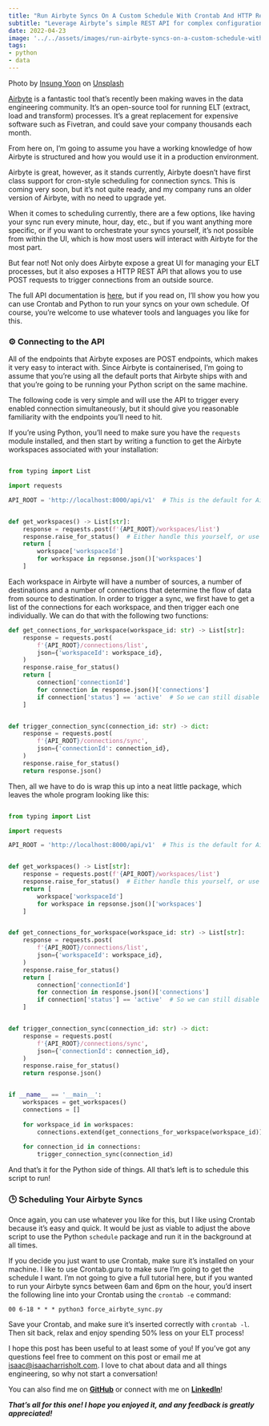 ```yaml
---
title: "Run Airbyte Syncs On A Custom Schedule With Crontab And HTTP Requests"
subtitle: "Leverage Airbyte’s simple REST API for complex configuration"
date: 2022-04-23
image: '../../assets/images/run-airbyte-syncs-on-a-custom-schedule-with-crontab-and-http-requests/image-0.jpg'
tags:
- python
- data
---
```


Photo by
[Insung Yoon](https://unsplash.com/@insungyoon?utm_source=medium&utm_medium=referral) on
[Unsplash](https://unsplash.com/?utm_source=medium&utm_medium=referral)

[Airbyte](https://airbyte.com/) is a fantastic tool that’s recently been making waves in
the data engineering community. It’s an open-source tool for running ELT (extract, load
and transform) processes. It’s a great replacement for expensive software such as
Fivetran, and could save your company thousands each month.

From here on, I’m going to assume you have a working knowledge of how Airbyte is
structured and how you would use it in a production environment.

Airbyte is great, however, as it stands currently, Airbyte doesn’t have first class
support for cron-style scheduling for connection syncs. This is coming very soon, but
it’s not quite ready, and my company runs an older version of Airbyte, with no need to
upgrade yet.

When it comes to scheduling currently, there are a few options, like having your sync
run every minute, hour, day, etc., but if you want anything more specific, or if you
want to orchestrate your syncs yourself, it’s not possible from within the UI, which is
how most users will interact with Airbyte for the most part.

But fear not! Not only does Airbyte expose a great UI for managing your ELT processes,
but it also exposes a HTTP REST API that allows you to use POST requests to trigger
connections from an outside source.

The full API documentation is
[here](https://airbyte-public-api-docs.s3.us-east-2.amazonaws.com/rapidoc-api-docs.html),
but if you read on, I’ll show you how you can use Crontab and Python to run your syncs
on your own schedule. Of course, you’re welcome to use whatever tools and languages you
like for this.

### ⚙️ Connecting to the API

All of the endpoints that Airbyte exposes are POST endpoints, which makes it very easy
to interact with. Since Airbyte is containerised, I’m going to assume that you’re using
all the default ports that Airbyte ships with and that you’re going to be running your
Python script on the same machine.

The following code is very simple and will use the API to trigger every enabled
connection simultaneously, but it should give you reasonable familiarity with the
endpoints you’ll need to hit.

If you’re using Python, you’ll need to make sure you have the `requests` module
installed, and then start by writing a function to get the Airbyte workspaces associated
with your installation:

```python

from typing import List

import requests

API_ROOT = 'http://localhost:8000/api/v1'  # This is the default for Airbyte


def get_workspaces() -> List[str]:
    response = requests.post(f'{API_ROOT}/workspaces/list')
    response.raise_for_status()  # Either handle this yourself, or use a tool like Sentry for logging
    return [
        workspace['workspaceId']
        for workspace in repsonse.json()['workspaces']
    ]
```

Each workspace in Airbyte will have a number of sources, a number of destinations and a
number of connections that determine the flow of data from source to destination. In
order to trigger a sync, we first have to get a list of the connections for each
workspace, and then trigger each one individually. We can do that with the following two
functions:

```python
def get_connections_for_workspace(workspace_id: str) -> List[str]:
    response = requests.post(
        f'{API_ROOT}/connections/list',
        json={'workspaceId': workspace_id},
    )
    response.raise_for_status()
    return [
        connection['connectionId']
        for connection in response.json()['connections']
        if connection['status'] == 'active'  # So we can still disable connections in the UI
    ]


def trigger_connection_sync(connection_id: str) -> dict:
    response = requests.post(
        f'{API_ROOT}/connections/sync',
        json={'connectionId': connection_id},
    )
    response.raise_for_status()
    return response.json()
```

Then, all we have to do is wrap this up into a neat little package, which leaves the
whole program looking like this:

```python

from typing import List

import requests

API_ROOT = 'http://localhost:8000/api/v1'  # This is the default for Airbyte


def get_workspaces() -> List[str]:
    response = requests.post(f'{API_ROOT}/workspaces/list')
    response.raise_for_status()  # Either handle this yourself, or use a tool like Sentry for logging
    return [
        workspace['workspaceId']
        for workspace in repsonse.json()['workspaces']
    ]


def get_connections_for_workspace(workspace_id: str) -> List[str]:
    response = requests.post(
        f'{API_ROOT}/connections/list',
        json={'workspaceId': workspace_id},
    )
    response.raise_for_status()
    return [
        connection['connectionId']
        for connection in response.json()['connections']
        if connection['status'] == 'active'  # So we can still disable connections in the UI
    ]


def trigger_connection_sync(connection_id: str) -> dict:
    response = requests.post(
        f'{API_ROOT}/connections/sync',
        json={'connectionId': connection_id},
    )
    response.raise_for_status()
    return response.json()


if __name__ == '__main__':
    workspaces = get_workspaces()
    connections = []
    
    for workspace_id in workspaces:
        connections.extend(get_connections_for_workspace(workspace_id))
       
    for connection_id in connections:
        trigger_connection_sync(connection_id)
```

And that’s it for the Python side of things. All that’s left is to schedule this script
to run!

### 🕒 Scheduling Your Airbyte Syncs

Once again, you can use whatever you like for this, but I like using Crontab because
it’s easy and quick. It would be just as viable to adjust the above script to use the
Python `schedule` package and run it in the background at all times.

If you decide you just want to use Crontab, make sure it’s installed on your machine. I
like to use Crontab.guru to make sure I’m going to get the schedule I want. I’m not
going to give a full tutorial here, but if you wanted to run your Airbyte syncs between
6am and 6pm on the hour, you’d insert the following line into your Crontab using the
`crontab -e` command:

`00 6-18 * * * python3 force_airbyte_sync.py`

Save your Crontab, and make sure it’s inserted correctly with `crontab -l`. Then sit
back, relax and enjoy spending 50% less on your ELT process!

I hope this post has been useful to at least some of you! If you’ve got any questions
feel free to comment on this post or email me at
[isaac@isaacharrisholt.com](mailto:isaac@isaacharrisholt.com). I love to chat about data
and all things engineering, so why not start a conversation!

You can also find me on [**GitHub**](https://github.com/isaacharrisholt/) or connect
with me on [**LinkedIn**](https://www.linkedin.com/in/isaac-harris-holt/)!

**_That’s all for this one! I hope you enjoyed it, and any feedback is greatly
appreciated!_**

